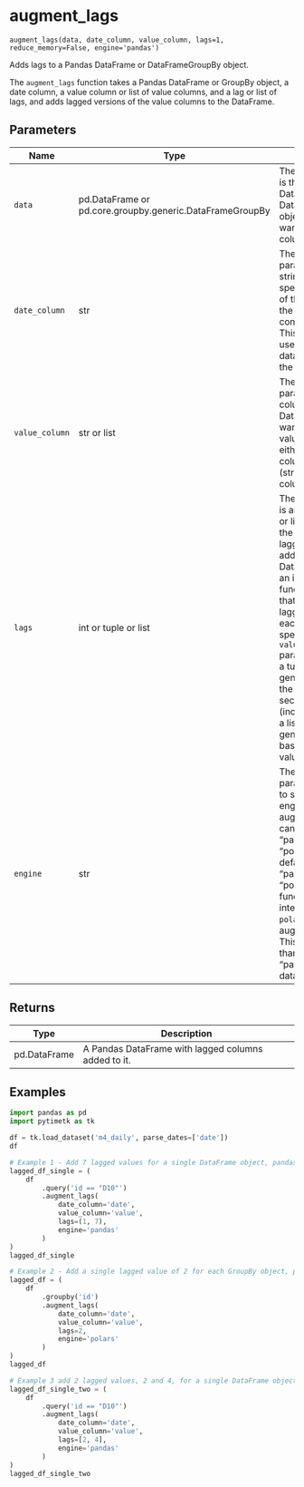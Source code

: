 # augment_lags { #pytimetk.augment_lags }

`augment_lags(data, date_column, value_column, lags=1, reduce_memory=False, engine='pandas')`

Adds lags to a Pandas DataFrame or DataFrameGroupBy object.

The `augment_lags` function takes a Pandas DataFrame or GroupBy object, a 
date column, a value column or list of value columns, and a lag or list of 
lags, and adds lagged versions of the value columns to the DataFrame.

## Parameters

| Name           | Type                                                     | Description                                                                                                                                                                                                                                                                                                                                                                                                                                  | Default    |
|----------------|----------------------------------------------------------|----------------------------------------------------------------------------------------------------------------------------------------------------------------------------------------------------------------------------------------------------------------------------------------------------------------------------------------------------------------------------------------------------------------------------------------------|------------|
| `data`         | pd.DataFrame or pd.core.groupby.generic.DataFrameGroupBy | The `data` parameter is the input DataFrame or DataFrameGroupBy object  that you want to add lagged columns to.                                                                                                                                                                                                                                                                                                                              | _required_ |
| `date_column`  | str                                                      | The `date_column` parameter is a string that specifies the name of the  column in the DataFrame that contains the dates. This column will be  used to sort the data before adding the lagged values.                                                                                                                                                                                                                                         | _required_ |
| `value_column` | str or list                                              | The `value_column` parameter is the column(s) in the DataFrame that you  want to add lagged values for. It can be either a single column name  (string) or a list of column names.                                                                                                                                                                                                                                                           | _required_ |
| `lags`         | int or tuple or list                                     | The `lags` parameter is an integer, tuple, or list that specifies the  number of lagged values to add to the DataFrame.   - If it is an integer, the function will add that number of lagged    values for each column specified in the `value_column` parameter.   - If it is a tuple, it will generate lags from the first to the second    value (inclusive).   - If it is a list, it will generate lags based on the values in the list. | `1`        |
| `engine`       | str                                                      | The `engine` parameter is used to specify the engine to use for  augmenting lags. It can be either "pandas" or "polars".   - The default value is "pandas".  - When "polars", the function will internally use the `polars` library    for augmenting lags. This can be faster than using "pandas" for large    datasets.                                                                                                                    | `'pandas'` |

## Returns

| Type         | Description                                         |
|--------------|-----------------------------------------------------|
| pd.DataFrame | A Pandas DataFrame with lagged columns added to it. |

## Examples

```python
import pandas as pd
import pytimetk as tk

df = tk.load_dataset('m4_daily', parse_dates=['date'])
df
```

```python
# Example 1 - Add 7 lagged values for a single DataFrame object, pandas engine
lagged_df_single = (
    df 
        .query('id == "D10"')
        .augment_lags(
            date_column='date',
            value_column='value',
            lags=(1, 7),
            engine='pandas'
        )
)
lagged_df_single
```
```python
# Example 2 - Add a single lagged value of 2 for each GroupBy object, polars engine
lagged_df = (
    df 
        .groupby('id')
        .augment_lags(
            date_column='date',
            value_column='value',
            lags=2,
            engine='polars'
        )
)
lagged_df
```

```python
# Example 3 add 2 lagged values, 2 and 4, for a single DataFrame object, pandas engine
lagged_df_single_two = (
    df 
        .query('id == "D10"')
        .augment_lags(
            date_column='date',
            value_column='value',
            lags=[2, 4],
            engine='pandas'
        )
)
lagged_df_single_two
```